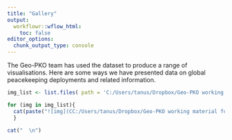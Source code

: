 ```yaml
---
title: "Gallery"
output:
  workflowr::wflow_html:
    toc: false
editor_options:
  chunk_output_type: console
---
```


The Geo-PKO team has used the dataset to produce a range of visualisations. Here are some ways we have presented data on global peacekeeping deployments and related information.

```r
img_list <- list.files( path = 'C:/Users/tanus/Dropbox/Geo-PKO working material for v 2.0/gallery')

for (img in img_list){
  cat(paste("![img](CC:/Users/tanus/Dropbox/Geo-PKO working material for v 2.0/gallery", img, sep='' ) , ")\n")
  }

cat("  \n")
``````